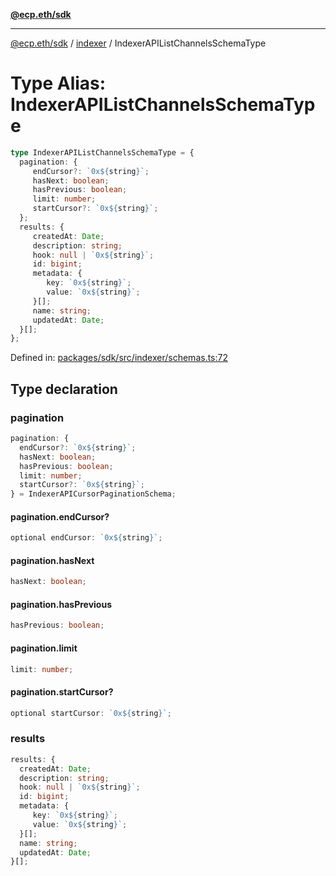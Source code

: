 [**@ecp.eth/sdk**](../../index.mdx)

***

[@ecp.eth/sdk](/sdk-reference/index.mdx) / [indexer](/sdk-reference/indexer/index.mdx) / IndexerAPIListChannelsSchemaType

# Type Alias: IndexerAPIListChannelsSchemaType

```ts
type IndexerAPIListChannelsSchemaType = {
  pagination: {
     endCursor?: `0x${string}`;
     hasNext: boolean;
     hasPrevious: boolean;
     limit: number;
     startCursor?: `0x${string}`;
  };
  results: {
     createdAt: Date;
     description: string;
     hook: null | `0x${string}`;
     id: bigint;
     metadata: {
        key: `0x${string}`;
        value: `0x${string}`;
     }[];
     name: string;
     updatedAt: Date;
  }[];
};
```

Defined in: [packages/sdk/src/indexer/schemas.ts:72](https://github.com/ecp-eth/comments-monorepo/blob/main/packages/sdk/src/indexer/schemas.ts#L72)

## Type declaration

### pagination

```ts
pagination: {
  endCursor?: `0x${string}`;
  hasNext: boolean;
  hasPrevious: boolean;
  limit: number;
  startCursor?: `0x${string}`;
} = IndexerAPICursorPaginationSchema;
```

#### pagination.endCursor?

```ts
optional endCursor: `0x${string}`;
```

#### pagination.hasNext

```ts
hasNext: boolean;
```

#### pagination.hasPrevious

```ts
hasPrevious: boolean;
```

#### pagination.limit

```ts
limit: number;
```

#### pagination.startCursor?

```ts
optional startCursor: `0x${string}`;
```

### results

```ts
results: {
  createdAt: Date;
  description: string;
  hook: null | `0x${string}`;
  id: bigint;
  metadata: {
     key: `0x${string}`;
     value: `0x${string}`;
  }[];
  name: string;
  updatedAt: Date;
}[];
```
